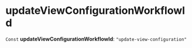 
# updateViewConfigurationWorkflowId

 `Const` **updateViewConfigurationWorkflowId**: `"update-view-configuration"`
